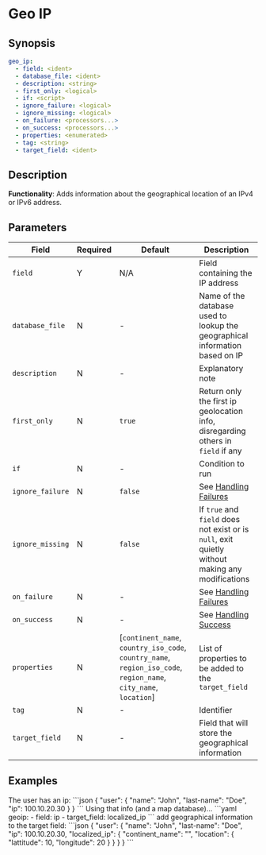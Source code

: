 # Geo IP

## Synopsis

```yaml {2}
geo_ip:
  - field: <ident>
  - database_file: <ident>
  - description: <string>
  - first_only: <logical>
  - if: <script>
  - ignore_failure: <logical>
  - ignore_missing: <logical>
  - on_failure: <processors...>
  - on_success: <processors...>
  - properties: <enumerated>
  - tag: <string>
  - target_field: <ident>
```

## Description

**Functionality**: Adds information about the geographical location of an IPv4 or IPv6 address.

## Parameters

|Field|Required|Default|Description|
|---|---|---|---|
|`field`|Y|N/A|Field containing the IP address|
|`database_file`|N|-|Name of the database used to lookup the geographical information based on IP|
|`description`|N|-|Explanatory note|
|`first_only`|N|`true`|Return only the first ip geolocation info, disregarding others in `field` if any|
|`if`|N|-|Condition to run|
|`ignore_failure`|N|`false`|See [Handling Failures](../handling-failures.mdx)|
|`ignore_missing`|N|`false`|If `true` and `field` does not exist or is `null`, exit quietly without making any modifications|
|`on_failure`|N|-|See [Handling Failures](../handling-failures.mdx)|
|`on_success`|N|-|See [Handling Success](../handling-success.mdx)|
|`properties`|N|[`continent_name`, `country_iso_code`, `country_name`, `region_iso_code`, `region_name`, `city_name`, `location`]|List of properties to be added to the `target_field`|
|`tag`|N|-|Identifier|
|`target_field`|N|-|Field that will store the geographical information|

## Examples

<ExampleGrid>
  <CommentCol>
    The user has an ip:
  </CommentCol>
  <CodeCol>
    ```json
    {
      "user": {
        "name": "John",
        "last-name": "Doe",
        "ip": 100.10.20.30
      }
    }
    ```
  </CodeCol>

  <CommentCol>
    Using that info (and a map database)...
  </CommentCol>
  <CodeCol>
    ```yaml
    geoip:
      - field: ip
      - target_field: localized_ip
    ```
  </CodeCol>

  <CommentCol>
    add geographical information to the target field:
  </CommentCol>
  <CodeCol>
    ```json
    {
      "user": {
        "name": "John",
        "last-name": "Doe",
        "ip": 100.10.20.30,
        "localized_ip": {
          "continent_name": "<a-continent",
          "country_name": "<a-country>",
          "location": {
            "lattitude": 10,
            "longitude": 20
          }
        }
      }
    }
    ```
  </CodeCol>
</ExampleGrid>
